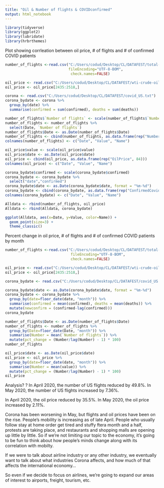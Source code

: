 ```yaml
---
title: "Oil & Number of flights & COVIDconfirmed"
output: html_notebook
---
```


```r
library(tidyverse)
library(ggplot2)
library(lubridate)
library(hrbrthemes)
```

Plot showing corrleation between oil price, # of flights and # of confirmed COVID patients
```r
number_of_flights <-read.csv("C:/Users/codud/Desktop/CL/DATAFEST/total-number-of-flights.csv", 
                             fileEncoding="UTF-8-BOM",
                              check.names=FALSE)

oil_price <- read.csv("C:/Users/codud/Desktop/CL/DATAFEST/wti-crude-oil-prices-10-year-daily-chart.csv")
oil_price <- oil_price[2435:2518,]

corona <- read.csv("C:/Users/codud/Desktop/CL/DATAFEST/covid_US.txt")
corona_bydate <- corona %>% 
  group_by(date) %>% 
  summarise(confirmed = sum(confirmed), deaths = sum(deaths))

number_of_flights$`Number of flights` <- scale(number_of_flights$`Number of flights`)
number_of_flights <- number_of_flights %>%
  select(Date, `Number of flights`)
number_of_flights$Date <- as.Date(number_of_flights$Date)
number_of_flights <- cbind(number_of_flights, as.data.frame(rep("Numberofflights", 90)))
colnames(number_of_flights) <- c("Date", "Value", "Name")

oil_price$value <- scale(oil_price$value)
oil_price$date <- as.Date(oil_price$date)
oil_price <- cbind(oil_price, as.data.frame(rep("OilPrice", 84)))
colnames(oil_price) <- c("Date", "Value", "Name")

corona_bydate$confirmed <- scale(corona_bydate$confirmed)
corona_bydate <- corona_bydate %>% 
  select("date","confirmed")
corona_bydate$date <- as.Date(corona_bydate$date, format = "%m-%d")
corona_bydate <- cbind(corona_bydate, as.data.frame(rep("ConfirmedCovid", 104)))
colnames(corona_bydate) <- c("Date", "Value", "Name")

Alldata <- rbind(number_of_flights, oil_price)
Alldata <- rbind(Alldata, corona_bydate)

ggplot(Alldata, aes(x=Date, y=Value, color=Name)) +
  geom_point(size=3) +
  theme_classic()
```

Percent change in oil price, # of flights and # of confirmed COVID patients by month
```r
number_of_flights <-read.csv("C:/Users/codud/Desktop/CL/DATAFEST/total-number-of-flights.csv", 
                              fileEncoding="UTF-8-BOM",
                              check.names=FALSE)

oil_price <- read.csv("C:/Users/codud/Desktop/CL/DATAFEST/wti-crude-oil-prices-10-year-daily-chart.csv")
oil_price <- oil_price[2435:2518,]

corona_bydate <- read.csv("C:/Users/codud/Desktop/CL/DATAFEST/covid_US.txt")

corona_bydate$date <- as.Date(corona_bydate$date, format = "%m-%d")
corona_bydate <- corona_bydate %>% 
  group_by(date=floor_date(date, "month")) %>% 
  summarise(confirmed = mean(confirmed), deaths = mean(deaths)) %>% 
  mutate(newconfirm = (confirmed-lag(confirmed)))
corona_bydate

number_of_flights$Date <- as.Date(number_of_flights$Date)
number_of_flights <- number_of_flights %>% 
  group_by(Date=floor_date(Date, "month")) %>% 
  summarise(Number = mean(`Number of flights`)) %>% 
  mutate(pct_change = (Number/lag(Number) - 1) * 100)
number_of_flights

oil_price$date <- as.Date(oil_price$date)
oil_price <- oil_price %>% 
  group_by(date=floor_date(date, "month")) %>% 
  summarise(Number = mean(value)) %>% 
  mutate(pct_change = (Number/lag(Number) - 1) * 100)
oil_price
```

Analysis? ?
In April 2020, the number of US flights reduced by 49.8%.
In May 2020, the number of US flights increased by 7.36%.

In April 2020, the oil price reduced by 35.5%.
In May 2020, the oil price increased by 2.11%.

Corona has been worsening in May, but flights and oil prices have been on the rise. People's mobility is increasing as of late April. People who usually follow stay at home order get tired and stuffy ftera month and a half, protests are taking place, and restaurants and shopping malls are opening up little by little. So if we're not limiting our topic to the economy, it's going to be fun to think about how people's minds change along with its correlation with mobilty.

If we were to talk about airline industry or any other industry, we eventually want to talk about what industries Corona affects, and how much of that affects the international economy...

So even if we decide to focus on airlines, we're going to expand our areas of interest to airports, freight, tourism, etc.
